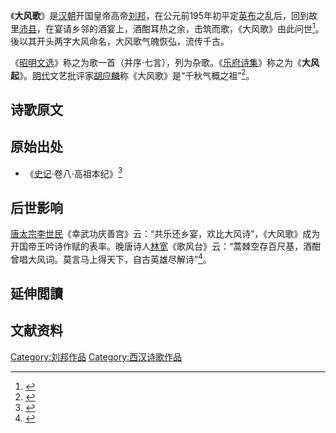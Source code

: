 {{otheruses|subject=刘邦的诗歌|other=相关电视剧|大风歌 (电视剧)}}
《'''大风歌'''》是[[汉朝|汉朝]]开国皇帝高帝[[刘邦|刘邦]]，在公元前195年初平定[[英布|英布]]之乱后，回到故里[[沛县|沛县]]，在宴请乡邻的酒宴上，酒酣耳热之余，击筑而歌，《大风歌》由此问世<ref>{{cite web|url=http://book.sina.com.cn/cul/history/2013-01-10/1410399708.shtml|title=汉高祖与大风歌|accessdate=2013年1月10日|work=|publisher=新浪读书|language=zh-hans|archive-date=2018-06-26|archive-url=https://web.archive.org/web/20180626110816/http://book.sina.com.cn/cul/history/2013-01-10/1410399708.shtml|dead-url=no}}</ref>。後以其开头两字大风命名，大风歌气魄恢弘，流传千古。

《[[昭明文选|昭明文选]]》称之为歌一首（并序·七言），列为杂歌。《[[乐府诗集|乐府诗集]]》称之为《'''大风起'''》。[[明代|明代]]文艺批评家[[胡应麟|胡应麟]]称《大风歌》是“千秋气概之祖”<ref>{{cite web|url=https://www.douban.com/group/topic/112702962/|title=你为什么喜欢汉高祖刘邦？|accessdate=2018年2月14日|work=|publisher=豆瓣网|language=zh-hans|archive-url=https://web.archive.org/web/20180626110929/https://www.douban.com/group/topic/112702962/|archive-date=2018年6月26日|dead-url=yes}}</ref>。

==诗歌原文==
{{quote|大风起兮云飞扬<br />威加海内兮归故乡<br />安得猛士兮守四方}} 

==原始出处==
*《[[史记|史记]]·卷八·高祖本纪》<ref>{{cite web|url=http://news.163.com/16/0508/07/BMHCI6PJ00014AED.html|title=我想表达的是一种文化担忧|accessdate=2016年5月8日|work=|publisher=网易新闻|language=zh-hans|archive-url=https://web.archive.org/web/20180626111233/http://news.163.com/16/0508/07/BMHCI6PJ00014AED.html|archive-date=2018年6月26日|dead-url=yes}}</ref>

==后世影响==
[[唐太宗|唐太宗]][[李世民|李世民]]《幸武功庆善宫》云：“共乐还乡宴，欢比大风诗”，《大风歌》成为开国帝王吟诗作赋的表率。晚唐诗人[[林宽|林宽]]《歌风台》云：“蒿棘空存百尺基，酒酣曾唱大风词。莫言马上得天下，自古英雄尽解诗”<ref>{{cite web|url=http://ah.people.com.cn/n/2015/1223/c358327-27382045-4.html|title=汉高祖刘邦与大风歌的历史渊源|accessdate=2015年12月23日|work=|publisher=人民网|language=zh-hans|archive-url=https://web.archive.org/web/20180626111426/http://ah.people.com.cn/n/2015/1223/c358327-27382045-4.html|archive-date=2018年6月26日|dead-url=yes}}</ref>。

== 延伸閲讀 ==
{{Wikisource further reading}}

==文献资料==
{{Reflist}}
[[Category:刘邦作品|Category:刘邦作品]]
[[Category:西汉诗歌作品|Category:西汉诗歌作品]]